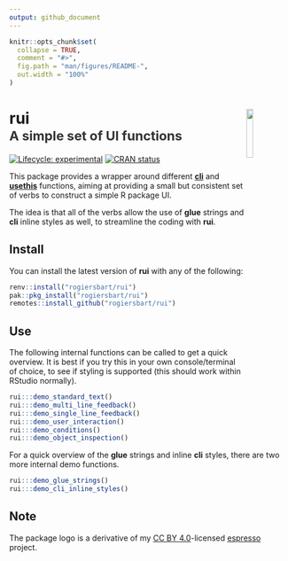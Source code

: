 ```yaml
---
output: github_document
---
```


<!-- README.md is generated from README.Rmd. Please edit that file -->

```r
knitr::opts_chunk$set(
  collapse = TRUE,
  comment = "#>",
  fig.path = "man/figures/README-",
  out.width = "100%"
)
```

# rui<img src="man/figures/logo.png" align="right" width="15%"/><br><small><font color="#333333">A simple set of UI functions</font></small>

<!-- badges: start -->
[![Lifecycle: experimental](https://img.shields.io/badge/lifecycle-experimental-orange.svg)](https://www.tidyverse.org/lifecycle/#experimental)
[![CRAN status](https://www.r-pkg.org/badges/version/rui)](https://CRAN.R-project.org/package=rui)
<!-- badges: end -->

This package provides a wrapper around different
**[cli](https://cli.r-lib.org/)** and **[usethis](https://usethis.r-lib.org/)**
functions, aiming at providing a small but consistent set of verbs to construct
a simple R package UI.

The idea is that all of the verbs allow the use of **glue** strings and **cli**
inline styles as well, to streamline the coding with **rui**.

## Install

You can install the latest version of **rui** with any of the
following:

```r
renv::install("rogiersbart/rui")
pak::pkg_install("rogiersbart/rui")
remotes::install_github("rogiersbart/rui")
```

## Use

The following internal functions can be called to get a quick overview. It is
best if you try this in your own console/terminal of choice, to see if styling
is supported (this should work within RStudio normally).

```r
rui:::demo_standard_text()
rui:::demo_multi_line_feedback()
rui:::demo_single_line_feedback()
rui:::demo_user_interaction()
rui:::demo_conditions()
rui:::demo_object_inspection()
```

For a quick overview of the **glue** strings and inline **cli** styles, there
are two more internal demo functions.

```r
rui:::demo_glue_strings()
rui:::demo_cli_inline_styles()
```

## Note

The package logo is a derivative of my [CC BY
4.0](https://creativecommons.org/licenses/by/4.0)-licensed
[espresso](https://rogiersbart.github.io/espresso) project.
